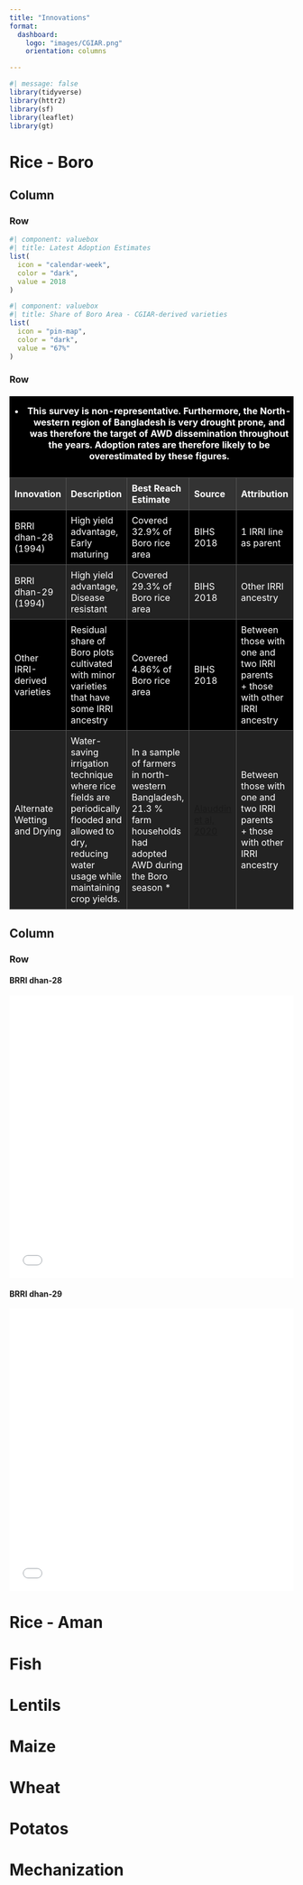 ```yaml
---
title: "Innovations"
format: 
  dashboard:
    logo: "images/CGIAR.png"
    orientation: columns

---
```



```r
#| message: false
library(tidyverse)
library(httr2)
library(sf)
library(leaflet)
library(gt)

```


# Rice - Boro







## Column

### Row 

```r
#| component: valuebox
#| title: Latest Adoption Estimates
list(
  icon = "calendar-week",
  color = "dark",
  value = 2018
)
```

```r
#| component: valuebox
#| title: Share of Boro Area - CGIAR-derived varieties
list(
  icon = "pin-map",
  color = "dark",
  value = "67%"
)
```

### Row

<style>
/* Custom Table Styling */
.custom-table {
  background-color: black; /* Black background */
  border-collapse: collapse;
  width: 100%;
  margin: 20px 0;
  font-size: 1rem;
  color: white; /* White text */
}

.custom-table th {
  background-color: #333; /* Dark gray for header */
  color: white;
  text-align: left;
  padding: 8px;
}

.custom-table th, .custom-table td {
  border: 1px solid #555; /* Dark gray border */
  padding: 8px;
}

.custom-table tr:nth-child(even) {
  background-color: #222; /* Slightly lighter black for alternating rows */
}

.custom-table tr:hover {
  background-color: #444; /* Dark gray highlight on hover */
}
</style>

<table class="custom-table">
   <caption style="color: white; font-weight: bold;">* This survey is non-representative. Furthermore, the North-western region of Bangladesh is very drought prone, and was therefore the target of AWD dissemination throughout the years. Adoption rates are therefore likely to be overestimated by these figures.</caption>
   <thead>
      <tr>
         <th>Innovation</th>
         <th>Description</th>
         <th>Best Reach Estimate</th>
         <th>Source</th>
         <th>Attribution</th>
      </tr>
   </thead>
   <tbody>
      <tr>
         <td>BRRI dhan-28 (1994)</td>
         <td>High yield advantage, Early maturing</td>
         <td>Covered 32.9% of Boro rice area</td>
         <td>BIHS 2018</td>
         <td>1 IRRI line as parent</td>
      </tr>
      <tr>
         <td>BRRI dhan-29 (1994)</td>
         <td>High yield advantage, Disease resistant</td>
         <td>Covered 29.3% of Boro rice area</td>
         <td>BIHS 2018</td>
         <td>Other IRRI ancestry</td>
      </tr>
      <tr>
         <td>Other IRRI-derived varieties</td>
         <td>Residual share of Boro plots cultivated with minor varieties that have some IRRI ancestry</td>
         <td>Covered 4.86% of Boro rice area</td>
         <td>BIHS 2018</td>
         <td>Between those with one and two IRRI parents<br>+ those with other IRRI ancestry</td>
      </tr>
      
         <tr>
         <td>Alternate Wetting and Drying</td>
         <td>Water-saving irrigation technique where rice fields are periodically flooded and allowed to dry, reducing water usage while maintaining crop yields.</td>
         <td>In a sample of farmers in north-western Bangladesh, 21.3 % farm households had adopted AWD during the Boro season * </td>
         <td><a href="https://www.sciencedirect.com/science/article/pii/S026483771931868X#:~:text=However%2C%20AWD%20adoption%20in%20Bangladesh,diffusion%20of%20water%2Dsaving%20technologies." target="_blank">Alauddin et al, 2020</a></td>
         <td>Between those with one and two IRRI parents<br>+ those with other IRRI ancestry</td>
      </tr>
   </tbody>
</table>



## Column


### Row {height="40%" .tabset}

#### BRRI dhan-28

<iframe src="images/brri_28.html" width="100%" height="500px" style="border: none;"></iframe> 


#### BRRI dhan-29

<iframe src="images/brri_29.html" width="100%" height="500px" style="border: none;"></iframe> 




# Rice - Aman {orientation="columns"}




# Fish {orientation="columns"}




# Lentils {orientation="columns"}



# Maize {orientation="columns"}


# Wheat {orientation="columns"}


# Potatos {orientation="columns"}

# Mechanization {orientation="columns"}